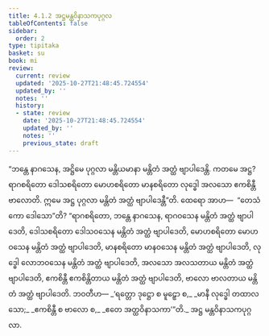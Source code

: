 ```yaml
---
title: 4.1.2 အဋ္ဌမန္တဝိနာသကပုဂ္ဂလ
tableOfContents: false
sidebar:
  order: 2
type: tipitaka
basket: su
book: mi
review:
  current: review
  updated: '2025-10-27T21:48:45.724554'
  updated_by: ''
  notes: ''
  history:
  - state: review
    date: '2025-10-27T21:48:45.724554'
    updated_by: ''
    notes: ''
    previous_state: draft
---
```



<ReviewStatus review={frontmatter.review} showDetails={true} />

<HypothesisAnnotation frontmatter={frontmatter} />

<DynamicBreadcrumb />

<Division number="115" book="mi" e="ch" v="28">

<Paragraph number="531" book="mi">
“ဘန္တေ နာဂသေန, အဋ္ဌိမေ ပုဂ္ဂလာ မန္တိယမာနာ မန္တိတံ အတ္ထံ ဗျာပါဒေန္တိ. ကတမေ အဋ္ဌ? ရာဂစရိတော ဒေါသစရိတော မောဟစရိတော မာနစရိတော လုဒ္ဓေါ အလသော ဧကစိန္တီ ဗာလောတိ. ဣမေ အဋ္ဌ ပုဂ္ဂလာ မန္တိတံ အတ္ထံ ဗျာပါဒေန္တီ”တိ.
</Paragraph>

<Paragraph number="532" book="mi">
ထေရော အာဟ—  “တေသံ ကော ဒေါသော”တိ? “ရာဂစရိတော, ဘန္တေ နာဂသေန, ရာဂဝသေန မန္တိတံ အတ္ထံ ဗျာပါဒေတိ, ဒေါသစရိတော ဒေါသဝသေန မန္တိတံ အတ္ထံ ဗျာပါဒေတိ, မောဟစရိတော မောဟဝသေန မန္တိတံ အတ္ထံ ဗျာပါဒေတိ, မာနစရိတော မာနဝသေန မန္တိတံ အတ္ထံ ဗျာပါဒေတိ, လုဒ္ဓေါ လောဘဝသေန မန္တိတံ အတ္ထံ ဗျာပါဒေတိ, အလသော အလသတာယ မန္တိတံ အတ္ထံ ဗျာပါဒေတိ, ဧကစိန္တီ ဧကစိန္တိတာယ မန္တိတံ အတ္ထံ ဗျာပါဒေတိ, ဗာလော ဗာလတာယ မန္တိတံ အတ္ထံ ဗျာပါဒေတိ. ဘဝတီဟ—
</Paragraph>

<Paragraph number="533" type="verses" book="mi">
_‘ရတ္တော ဒုဋ္ဌော စ မူဠှော စ,_  
_မာနီ လုဒ္ဓေါ တထာလသော;_  
_ဧကစိန္တီ စ ဗာလော စ,_  
_ဧတေ အတ္ထဝိနာသကာ’”တိ._  


</Paragraph>
</Division>

<Paragraph number="534" type="center" book="mi">
အဋ္ဌ မန္တဝိနာသကပုဂ္ဂလာ.
</Paragraph>